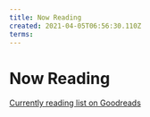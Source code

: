```yaml
---
title: Now Reading
created: 2021-04-05T06:56:30.110Z
terms:
---
```


# Now Reading

[Currently reading list on Goodreads](https://www.goodreads.com/review/list/5458903-kerry)
